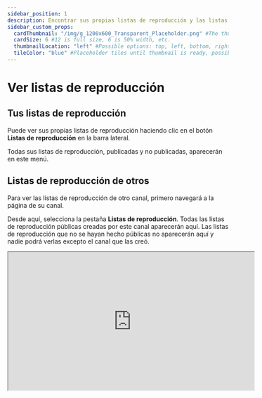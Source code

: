 ---
sidebar_position: 1
description: Encontrar sus propias listas de reproducción y las listas de reproducción públicas de otros.
sidebar_custom_props:
  cardThumbnail: "/img/g_1200x600_Transparent_Placeholder.png" #The thumbnail on the category card.
  cardSize: 6 #12 is full size, 6 is 50% width, etc.
  thumbnailLocation: "left" #Possible options: top, left, bottom, right, none
  tileColor: "blue" #Placeholder tiles until thumbnail is ready, possible options: blue, cream, darkpurple, lightpurple, mauve, orange, pink, none
---

# Ver listas de reproducción

## Tus listas de reproducción

Puede ver sus propias listas de reproducción haciendo clic en el botón **Listas de reproducción** en la barra lateral.

Todas sus listas de reproducción, publicadas y no publicadas, aparecerán en este menú.

## Listas de reproducción de otros

Para ver las listas de reproducción de otro canal, primero navegará a la página de su canal.

Desde aquí, selecciona la pestaña **Listas de reproducción**. Todas las listas de reproducción públicas creadas por este canal aparecerán aquí. Las listas de reproducción que no se hayan hecho públicas no aparecerán aquí y nadie podrá verlas excepto el canal que las creó.

<iframe id="odysee-iframe" width="560" height="315" src="https://odysee.com/$/embed/lista-de-reproducci%C3%B3n-renovada-conoce-los-detalles/a7119d7588cb0f01524fd9b875b0a8c262aeee5c?r=EHmNcr6EpYs6s4AZNiCN51H2aQ3UtsA1" allowfullscreen></iframe>